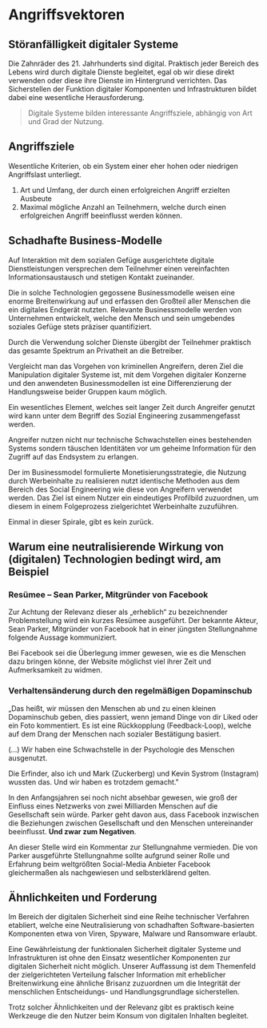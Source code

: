# Angriffsvektoren

## Störanfälligkeit digitaler Systeme

Die Zahnräder des 21. Jahrhunderts sind digital. Praktisch jeder Bereich des
Lebens wird durch digitale Dienste begleitet, egal ob wir diese direkt verwenden
oder diese ihre Dienste im Hintergrund verrichten. Das Sicherstellen der
Funktion digitaler Komponenten und Infrastrukturen bildet dabei eine wesentliche
Herausforderung.

> Digitale Systeme bilden interessante Angriffsziele, abhängig von Art und Grad
> der Nutzung.

## Angriffsziele

Wesentliche Kriterien, ob ein System einer eher hohen oder niedrigen
Angriffslast unterliegt.

1. Art und Umfang, der durch einen erfolgreichen Angriff erzielten Ausbeute
2. Maximal mögliche Anzahl an Teilnehmern, welche durch einen erfolgreichen
   Angriff beeinflusst werden können.

## Schadhafte Business-Modelle

Auf Interaktion mit dem sozialen Gefüge ausgerichtete digitale Dienstleistungen
versprechen dem Teilnehmer einen vereinfachten Informationsaustausch und
stetigen Kontakt zueinander.

Die in solche Technologien gegossene Businessmodelle weisen eine enorme
Breitenwirkung auf und erfassen den Großteil aller Menschen die ein digitales
Endgerät nutzten. Relevante Businessmodelle werden von Unternehmen entwickelt,
welche den Mensch und sein umgebendes soziales Gefüge stets präziser
quantifiziert.

Durch die Verwendung solcher Dienste übergibt der Teilnehmer praktisch das
gesamte Spektrum an Privatheit an die Betreiber.

Vergleicht man das Vorgehen von kriminellen Angreifern, deren Ziel die
Manipulation digitaler Systeme ist, mit dem Vorgehen digitaler Konzerne und den
anwendeten Businessmodellen ist eine Differenzierung der Handlungsweise beider
Gruppen kaum möglich.

Ein wesentliches Element, welches seit langer Zeit durch Angreifer genutzt wird
kann unter dem Begriff des Sozial Engineering zusammengefasst werden.

Angreifer nutzen nicht nur technische Schwachstellen eines bestehenden Systems
sondern täuschen Identitäten vor um geheime Information für den Zugriff auf das
Endsystem zu erlangen.

Der im Businessmodel formulierte Monetisierungsstrategie, die Nutzung durch
Werbeinhalte zu realisieren nutzt identische Methoden aus dem Bereich des Social
Engineering wie diese von Angreifern verwendet werden. Das Ziel ist einem Nutzer
ein eindeutiges Profilbild zuzuordnen, um diesem in einem Folgeprozess
zielgerichtet Werbeinhalte zuzuführen.

Einmal in dieser Spirale, gibt es kein zurück.

## Warum eine neutralisierende Wirkung von (digitalen) Technologien bedingt wird, am Beispiel

### Resümee – Sean Parker, Mitgründer von Facebook

Zur Achtung der Relevanz dieser als „erheblich“ zu bezeichnender Problemstellung
wird ein kurzes Resümee ausgeführt. Der bekannte Akteur, Sean Parker, Mitgründer
von Facebook hat in einer jüngsten Stellungnahme folgende Aussage kommuniziert.

Bei Facebook sei die Überlegung immer gewesen, wie es die Menschen dazu bringen
könne, der Website möglichst viel ihrer Zeit und Aufmerksamkeit zu widmen.

### Verhaltensänderung durch den regelmäßigen Dopaminschub

„Das heißt, wir müssen den Menschen ab und zu einen kleinen Dopaminschub geben,
dies passiert, wenn jemand Dinge von dir Liked oder ein Foto kommentiert. Es ist
eine Rückkopplung (Feedback-Loop), welche auf dem Drang der Menschen nach
sozialer Bestätigung basiert.

(...) Wir haben eine Schwachstelle in der Psychologie des Menschen ausgenutzt.

Die Erfinder, also ich und Mark (Zuckerberg) und Kevin Systrom (Instagram)
wussten das. Und wir haben es trotzdem gemacht."

In den Anfangsjahren sei noch nicht absehbar gewesen, wie groß der Einfluss
eines Netzwerks von zwei Milliarden Menschen auf die Gesellschaft sein würde.
Parker geht davon aus, dass Facebook inzwischen die Beziehungen zwischen
Gesellschaft und den Menschen untereinander beeinflusst. **Und zwar zum
Negativen**.

An dieser Stelle wird ein Kommentar zur Stellungnahme vermieden. Die von Parker
ausgeführte Stellungnahme sollte aufgrund seiner Rolle und Erfahrung beim
weltgrößten Social-Media Anbieter Facebook gleichermaßen als nachgewiesen und
selbsterklärend gelten.

## Ähnlichkeiten und Forderung

Im Bereich der digitalen Sicherheit sind eine Reihe technischer Verfahren
etabliert, welche eine Neutralisierung von schadhaften Software-basierten
Komponenten etwa von Viren, Spyware, Malware und Ransomware erlaubt.

Eine Gewährleistung der funktionalen Sicherheit digitaler Systeme und
Infrastrukturen ist ohne den Einsatz wesentlicher Komponenten zur digitalen
Sicherheit nicht möglich. Unserer Auffassung ist dem Themenfeld der
zielgerichteten Verteilung falscher Information mit erheblicher Breitenwirkung
eine ähnliche Brisanz zuzuordnen um die Integrität der menschlichen
Entscheidungs- und Handlungsgrundlage sicherstellen.

Trotz solcher Ähnlichkeiten und der Relevanz gibt es praktisch keine Werkzeuge
die den Nutzer beim Konsum von digitalen Inhalten begleitet.

